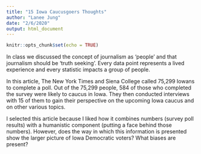 ```yaml
---
title: "15 Iowa Caucusgoers Thoughts"
author: "Lanee Jung"
date: "2/6/2020"
output: html_document
---
```


```r
knitr::opts_chunk$set(echo = TRUE)
```

In class we discussed the concept of journalism as 'people' and that journalism should be 'truth seeking'. Every data point represents a lived experience and every statistic impacts a group of people.

In this article, The New York Times and Siena College called 75,299 Iowans to complete a poll. Out of the 75,299 people, 584 of those who completed the survey were likely to caucus in Iowa. They then conducted interviews with 15 of them to gain their perspective on the upcoming Iowa caucus and on other various topics. 

I selected this article because I liked how it combines numbers (survey poll results) with a humanistic component (putting a face behind those numbers). However, does the way in which this information is presented show the larger picture of Iowa Democratic voters? What biases are present?